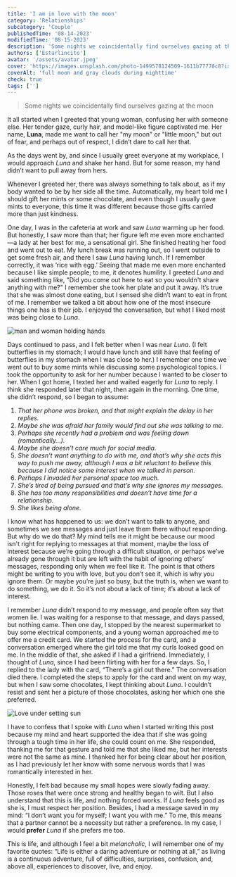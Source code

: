 ```yaml
---
title: 'I am in love with the moon'
category: 'Relationships'
subcategory: 'Couple'
publishedTime: '08-14-2023'
modifiedTime: '08-15-2023'
description: 'Some nights we coincidentally find ourselves gazing at the moon'
authors: ['Estarlincito']
avatar: '/assets/avatar.jpeg'
cover: 'https://images.unsplash.com/photo-1499578124509-1611b77778c8?ixlib=rb-4.0.3&ixid=M3wxMjA3fDB8MHxwaG90by1wYWdlfHx8fGVufDB8fHx8fA%3D%3D&auto=format&fit=crop&w=2676&q=80'
coverAlt: 'full moon and gray clouds during nighttime'
check: true
tags: ['']
---
```


<Introduction>

> Some nights we coincidentally find ourselves gazing at the moon

</Introduction>

<Contents>

It all started when I greeted that young woman, confusing her with someone else. Her tender gaze, curly hair, and model-like figure captivated me. Her name, **Luna**, made me want to call her "my moon" or "little moon," but out of fear, and perhaps out of respect, I didn’t dare to call her that.

As the days went by, and since I usually greet everyone at my workplace, I would approach _Luna_ and shake her hand. But for some reason, my hand didn’t want to pull away from hers.

Whenever I greeted her, there was always something to talk about, as if my body wanted to be by her side all the time. Automatically, my heart told me I should gift her mints or some chocolate, and even though I usually gave mints to everyone, this time it was different because those gifts carried more than just kindness.

One day, I was in the cafeteria at work and saw _Luna_ warming up her food. But honestly, I saw more than that; her figure left me even more enchanted—a lady at her best for me, a sensational girl. She finished heating her food and went out to eat. My lunch break was running out, so I went outside to get some fresh air, and there I saw _Luna_ having lunch. If I remember correctly, it was ‘rice with egg.’ Seeing that made me even more enchanted because I like simple people; to me, it denotes humility. I greeted _Luna_ and said something like, "Did you come out here to eat so you wouldn't share anything with me?" I remember she took her plate and put it away. It’s true that she was almost done eating, but I sensed she didn’t want to eat in front of me. I remember we talked a bit about how one of the most insecure things one has is their job. I enjoyed the conversation, but what I liked most was being close to _Luna_.

<Image
  alt='man and woman holding hands'
  src='https://images.unsplash.com/photo-1611668575216-2662a52f6dad?ixlib=rb-4.0.3&ixid=M3wxMjA3fDB8MHxwaG90by1wYWdlfHx8fGVufDB8fHx8fA%3D%3D&auto=format&fit=crop&w=2070&q=80'
/>

Days continued to pass, and I felt better when I was near _Luna_. (I felt butterflies in my stomach; I would have lunch and still have that feeling of butterflies in my stomach when I was close to her.) I remember one time we went out to buy some mints while discussing some psychological topics. I took the opportunity to ask for her number because I wanted to be closer to her. When I got home, I texted her and waited eagerly for _Luna_ to reply. I think she responded later that night, then again in the morning. One time, she didn’t respond, so I began to assume:

1. _That her phone was broken, and that might explain the delay in her replies._
2. _Maybe she was afraid her family would find out she was talking to me._
3. _Perhaps she recently had a problem and was feeling down (romantically…)._
4. _Maybe she doesn’t care much for social media._
5. _She doesn’t want anything to do with me, and that’s why she acts this way to push me away, although I was a bit reluctant to believe this because I did notice some interest when we talked in person._
6. _Perhaps I invaded her personal space too much._
7. _She’s tired of being pursued and that’s why she ignores my messages._
8. _She has too many responsibilities and doesn’t have time for a relationship._
9. _She likes being alone._

I know what has happened to us: we don’t want to talk to anyone, and sometimes we see messages and just leave them there without responding. But why do we do that? My mind tells me it might be because our mood isn't right for replying to messages at that moment, maybe the loss of interest because we’re going through a difficult situation, or perhaps we’ve already gone through it but are left with the habit of ignoring others’ messages, responding only when we feel like it. The point is that others might be writing to you with love, but you don’t see it, which is why you ignore them. Or maybe you’re just so busy, but the truth is, when we want to do something, we do it. So it’s not about a lack of time; it’s about a lack of interest.

I remember _Luna_ didn’t respond to my message, and people often say that women lie. I was waiting for a response to that message, and days passed, but nothing came. Then one day, I stopped by the nearest supermarket to buy some electrical components, and a young woman approached me to offer me a credit card. We started the process for the card, and a conversation emerged where the girl told me that my curls looked good on me. In the middle of that, she asked if I had a girlfriend. Immediately, I thought of _Luna_, since I had been flirting with her for a few days. So, I replied to the lady with the card, “There’s a girl out there.” The conversation died there. I completed the steps to apply for the card and went on my way, but when I saw some chocolates, I kept thinking about _Luna_. I couldn’t resist and sent her a picture of those chocolates, asking her which one she preferred.

<Image
  alt='Love under setting sun'
  src='https://images.unsplash.com/reserve/Af0sF2OS5S5gatqrKzVP_Silhoutte.jpg?ixlib=rb-4.0.3&ixid=M3wxMjA3fDB8MHxwaG90by1wYWdlfHx8fGVufDB8fHx8fA%3D%3D&auto=format&fit=crop&w=2070&q=80'
/>

I have to confess that I spoke with _Luna_ when I started writing this post because my mind and heart supported the idea that if she was going through a tough time in her life, she could count on me. She responded, thanking me for that gesture and told me that she liked me, but her interests were not the same as mine. I thanked her for being clear about her position, as I had previously let her know with some nervous words that I was romantically interested in her.

Honestly, I felt bad because my small hopes were slowly fading away. Those roses that were once strong and healthy began to wilt. But I also understand that this is life, and nothing forced works. If _Luna_ feels good as she is, I must respect her position. Besides, I had a message saved in my mind: “I don’t want you for myself; I want you with me.” To me, this means that a partner cannot be a necessity but rather a preference. In my case, I would **prefer** _Luna_ if she prefers me too.

This is life, and although I feel a bit _melancholic_, I will remember one of
my favorite quotes: “Life is either a daring adventure or nothing at all,” as
living is a continuous adventure, full of difficulties, surprises, confusion,
and, above all, experiences to discover, live, and enjoy.

</Contents>
